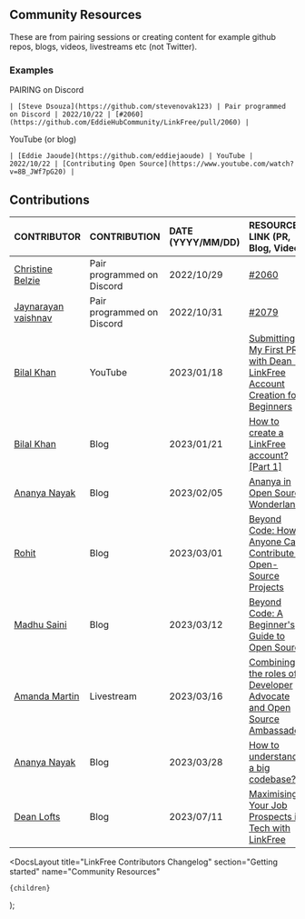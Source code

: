 
## Community Resources

These are from pairing sessions or creating content for example github repos, blogs, videos, livestreams etc (not Twitter).

### Examples

PAIRING on Discord

```
| [Steve Dsouza](https://github.com/stevenovak123) | Pair programmed on Discord | 2022/10/22 | [#2060](https://github.com/EddieHubCommunity/LinkFree/pull/2060) |
```

YouTube (or blog)

```
| [Eddie Jaoude](https://github.com/eddiejaoude) | YouTube | 2022/10/22 | [Contributing Open Source](https://www.youtube.com/watch?v=8B_JWf7pG20) |
```

## Contributions

| CONTRIBUTOR                                                   | CONTRIBUTION               | DATE (YYYY/MM/DD) | RESOURCE LINK (PR, Blog, Video)                                                                                                                                         |
| :------------------------------------------------------------ | :------------------------- | :---------------- | :---------------------------------------------------------------------------------------------------------------------------------------------------------------------- |
| [Christine Belzie](https://github.com/CBID2)                  | Pair programmed on Discord | 2022/10/29        | [#2060](https://github.com/EddieHubCommunity/LinkFree/pull/2060)                                                                                                        |
| [Jaynarayan vaishnav](https://github.com/jaynarayan-vaishnav) | Pair programmed on Discord | 2022/10/31        | [#2079](https://github.com/EddieHubCommunity/LinkFree/pull/2080)                                                                                                        |
| [Bilal Khan](https://github.com/ibilalkayy)                   | YouTube                    | 2023/01/18        | [Submitting My First PR with Dean - LinkFree Account Creation for Beginners](https://www.youtube.com/watch?v=I8wNateK3hM)                                               |
| [Bilal Khan](https://github.com/ibilalkayy)                   | Blog                       | 2023/01/21        | [How to create a LinkFree account? [Part 1]](https://ibilalkayy.hashnode.dev/how-to-create-a-linkfree-account-part-1)                                                   |
| [Ananya Nayak](https://github.com/Ananya2001-an)              | Blog                       | 2023/02/05        | [Ananya in Open Source Wonderland](https://ananyacodes.hashnode.dev/ananya-in-open-source-wonderland)                                                                   |
| [Rohit](https://github.com/TRohit20)                          | Blog                       | 2023/03/01        | [Beyond Code: How Anyone Can Contribute to Open-Source Projects](https://rohitlogs.com/beyond-code-how-anyone-can-contribute-to-open-source-projects)                   |
| [Madhu Saini](https://github.com/MadhuSaini22)                | Blog                       | 2023/03/12        | [Beyond Code: A Beginner's Guide to Open Source](https://madhusaini22.hashnode.dev/a-beginners-guide-to-open-source)                                                    |
| [Amanda Martin](https://github.com/amandamartin-dev)          | Livestream                 | 2023/03/16        | [Combining the roles of Developer Advocate and Open Source Ambassador](https://stack-stream.com/v/combining-the-roles-of-developer-advocate-and-open-source-ambassador) |
| [Ananya Nayak](https://github.com/Ananya2001-an)              | Blog                       | 2023/03/28        | [How to understand a big codebase???](https://ananyacodes.hashnode.dev/how-to-understand-a-big-codebase)                                                                |
| [Dean Lofts](https://github.com/loftwah) | Blog | 2023/07/11 | [Maximising Your Job Prospects in Tech with LinkFree](https://loftwah.medium.com/maximising-your-job-prospects-in-tech-with-linkfree-2fea408301cc) |

  <DocsLayout
    title="LinkFree Contributors Changelog"
    section="Getting started"
    name="Community Resources"
  >
    {children}
  </DocsLayout>
);
